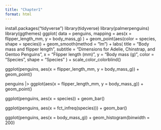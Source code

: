 ```yaml
---
title: "Chapter1"
format: html
---
```


install.packages("tidyverse")
library(tidyverse)
library(palmerpenguins)
library(ggthemes)
ggplot(
  data = penguins,
  mapping = aes(x = flipper_length_mm, y = body_mass_g)
) +
  geom_point(aes(color = species, shape = species)) +
  geom_smooth(method = "lm") +
  labs(
    title = "Body mass and flipper length",
    subtitle = "Dimensions for Adelie, Chinstrap, and Gentoo Penguins",
    x = "Flipper length (mm)", y = "Body mass (g)",
    color = "Species", shape = "Species"
  ) +
  scale_color_colorblind()

ggplot(penguins, aes(x = flipper_length_mm, y = body_mass_g)) +
  geom_point()

penguins |>
  ggplot(aes(x = flipper_length_mm, y = body_mass_g)) +
  geom_point()

ggplot(penguins, aes(x = species)) +
  geom_bar()

ggplot(penguins, aes(x = fct_infreq(species))) +
  geom_bar()

ggplot(penguins, aes(x = body_mass_g)) +
  geom_histogram(binwidth = 200)